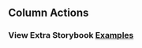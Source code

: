 
<Head>
  <title>DataGrid - Column Actions</title>
</Head>

## Column Actions

### View Extra Storybook **[Examples](https://ialopezg.github.com/datagrid?path=/story/prop-playground--default)**
